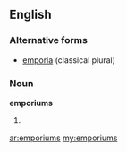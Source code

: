 ==English==

===Alternative forms===
*[[emporia]] (classical plural)

===Noun===
'''emporiums'''

# {{plural of|[[emporium]]}}

[[ar:emporiums]]
[[my:emporiums]]